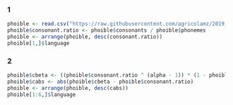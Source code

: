 ### 1
```r
phoible <- read.csv("https://raw.githubusercontent.com/agricolamz/2019_data_analysis_for_linguists/master/data/students/ustya-k/hw2_Bayesian_inference/hw2_phoible.csv")
phoible$consonant.ratio <- phoible$consonants / phoible$phonemes
phoible <- arrange(phoible, desc(consonant.ratio))
phoible[1,]$language
```

### 2
```r
phoible$cbeta <- ((phoible$consonant.ratio ^ (alpha - 1)) * (1 - phoible$consonant.ratio) ^ (b - 1)) / beta(alpha, b)
phoible$cabs <- abs(phoible$cbeta - phoible$consonant.ratio)
phoible <- arrange(phoible, desc(cabs))
phoible[1:6,]$language
```